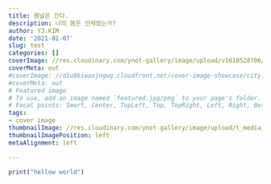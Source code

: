 ```yaml
---
title: 봄날은 간다.
description: 나의 봄은 언제였는가?
author: YJ.KIM
date: '2021-01-07'
slug: test
categories: []
coverImage: //res.cloudinary.com/ynot-gallery/image/upload/v1610528706/blog/IMG_20200823_140908_slrfcw.jpg
coverMeta: out
#coverImage: //d1u9biwaxjngwg.cloudfront.net/cover-image-showcase/city.jpg
#coverMeta: out
# Featured image
# To use, add an image named `featured.jpg/png` to your page's folder.
# Focal points: Smart, Center, TopLeft, Top, TopRight, Left, Right, BottomLeft, Bottom, BottomRight.
tags:
- cover image
thumbnailImage: //res.cloudinary.com/ynot-gallery/image/upload/t_media_lib_thumb/v1610528703/blog/IMG_20180729_172653_ij8g1i.jpg
thumbnailImagePosition: left
metaAlignment: left

---  
```


<!--more-->

```r

print("hellow world")
```
